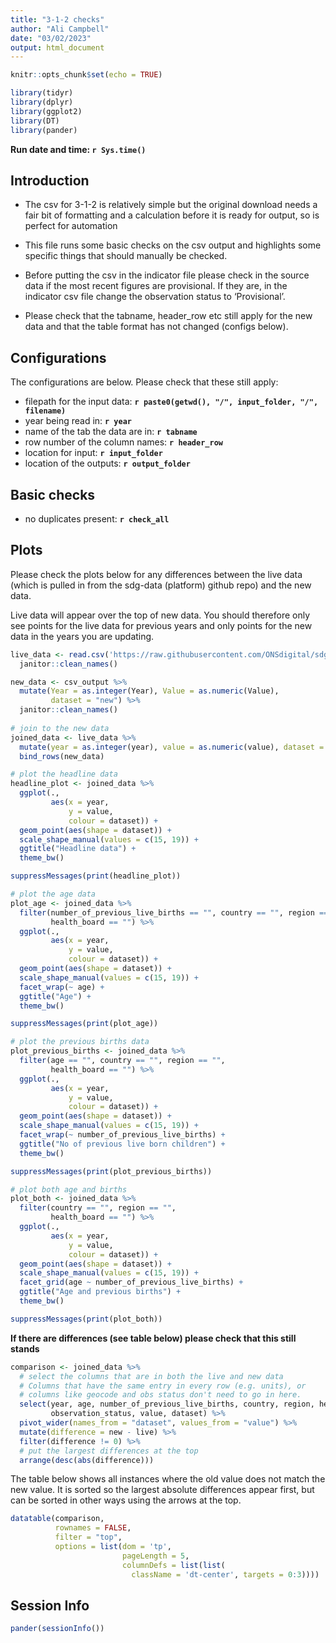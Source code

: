 ```yaml
---
title: "3-1-2 checks"
author: "Ali Campbell"
date: "03/02/2023"
output: html_document
---
```

```r
knitr::opts_chunk$set(echo = TRUE)
```

```r
library(tidyr)
library(dplyr)
library(ggplot2)
library(DT)
library(pander)
```
**Run date and time: `r Sys.time()`**  
  
## Introduction

- The csv for 3-1-2 is relatively simple but the original download needs a fair 
bit of formatting and a calculation before it is ready for output, so is perfect
for automation
  
- This file runs some basic checks on the csv output and highlights some specific 
things that should manually be checked.
  
- Before putting the csv in the indicator file please check in the source data if the most recent 
figures are provisional. If they are, in the indicator csv file change the 
observation status to 'Provisional'. 

- Please check that the tabname, header_row etc still apply for the new data and that 
the table format has not changed (configs below).

## Configurations

  The configurations are below. Please check that these still apply:  
  
  - filepath for the input data: **`r paste0(getwd(), "/", input_folder, "/", filename)`**
  - year being read in: **`r year`**
  - name of the tab the data are in: **`r tabname`**  
  - row number of the column names: **`r header_row`**
  - location for input: **`r input_folder`**
  - location of the outputs: **`r output_folder`**  
  
  
## Basic checks
  - no duplicates present: **`r check_all`**

## Plots
Please check the plots below for any differences between the live data (which 
is pulled in from the sdg-data (platform) github repo) and the new data.  
  
Live data will appear over the top of new data. You should therefore only see points for the live data for previous years and only points for the new data 
in the years you are updating. 

```r
live_data <- read.csv('https://raw.githubusercontent.com/ONSdigital/sdg-data/master/data/indicator_3-1-2.csv') %>%
  janitor::clean_names()

new_data <- csv_output %>%
  mutate(Year = as.integer(Year), Value = as.numeric(Value),
         dataset = "new") %>%
  janitor::clean_names() 
  
# join to the new data
joined_data <- live_data %>% 
  mutate(year = as.integer(year), value = as.numeric(value), dataset = "live") %>% 
  bind_rows(new_data)

# plot the headline data
headline_plot <- joined_data %>% 
  ggplot(.,
         aes(x = year,
             y = value,
             colour = dataset)) +
  geom_point(aes(shape = dataset)) +
  scale_shape_manual(values = c(15, 19)) +
  ggtitle("Headline data") +
  theme_bw() 

```


```r
suppressMessages(print(headline_plot))
```

```r
# plot the age data
plot_age <- joined_data %>%
  filter(number_of_previous_live_births == "", country == "", region == "",
         health_board == "") %>% 
  ggplot(.,
         aes(x = year,
             y = value,
             colour = dataset)) +
  geom_point(aes(shape = dataset)) +
  scale_shape_manual(values = c(15, 19)) +
  facet_wrap(~ age) +
  ggtitle("Age") +
  theme_bw() 

suppressMessages(print(plot_age))
```

```r
# plot the previous births data
plot_previous_births <- joined_data %>%
  filter(age == "", country == "", region == "",
         health_board == "") %>% 
  ggplot(.,
         aes(x = year,
             y = value,
             colour = dataset)) +
  geom_point(aes(shape = dataset)) +
  scale_shape_manual(values = c(15, 19)) +
  facet_wrap(~ number_of_previous_live_births) +
  ggtitle("No of previous live born children") +
  theme_bw() 

suppressMessages(print(plot_previous_births))
```

```r
# plot both age and births
plot_both <- joined_data %>%
  filter(country == "", region == "",
         health_board == "") %>% 
  ggplot(.,
         aes(x = year,
             y = value,
             colour = dataset)) +
  geom_point(aes(shape = dataset)) +
  scale_shape_manual(values = c(15, 19)) +
  facet_grid(age ~ number_of_previous_live_births) +
  ggtitle("Age and previous births") +
  theme_bw() 

suppressMessages(print(plot_both))
```



**If there are differences (see table below) please check that this still stands**

```r
comparison <- joined_data %>% 
  # select the columns that are in both the live and new data
  # Columns that have the same entry in every row (e.g. units), or
  # columns like geocode and obs status don't need to go in here.
  select(year, age, number_of_previous_live_births, country, region, health_board,
         observation_status, value, dataset) %>% 
  pivot_wider(names_from = "dataset", values_from = "value") %>% 
  mutate(difference = new - live) %>% 
  filter(difference != 0) %>%
  # put the largest differences at the top
  arrange(desc(abs(difference)))
```
  
  The table below shows all instances where the old value does not match the new 
  value. It is sorted so the largest absolute differences appear first, but can
  be sorted in other ways using the arrows at the top.
```r
datatable(comparison, 
          rownames = FALSE, 
          filter = "top",
          options = list(dom = 'tp', 
                         pageLength = 5,
                         columnDefs = list(list(
                           className = 'dt-center', targets = 0:3))))
```

## Session Info
```r
pander(sessionInfo())
```

